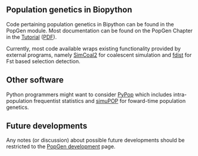 == Population genetics in Biopython ==

Code pertaining population genetics in Bipython can be found in the PopGen module. Most documentation can be found on the PopGen Chapter in the [http://biopython.org/DIST/docs/tutorial/Tutorial.html Tutorial] ([http://biopython.org/DIST/docs/tutorial/Tutorial.pdf PDF]).

Currently, most code available wraps existing functionality provided by external programs, namely [http://cmpg.unibe.ch/software/simcoal2/ SimCoal2] for coalescent simulation and [http://www.rubic.rdg.ac.uk/~mab/software.html fdist] for Fst based selection detection.

== Other software ==

Python programmers might want to consider [http://pypop.org PyPop] which includes intra-population frequentist statistics and [http://simupop.sourceforge.net/ simuPOP] for foward-time population genetics.

== Future developments ==

Any notes (or discussion) about possible future developments should be restricted to the [[PopGen_dev|PopGen development]] page.